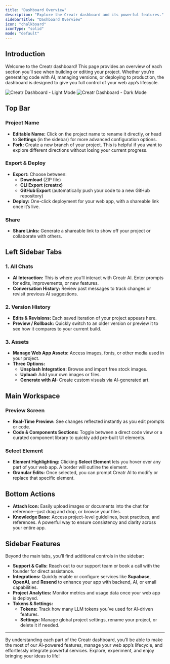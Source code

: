 ```yaml
---
title: "Dashboard Overview"
description: "Explore the Creatr dashboard and its powerful features."
sidebarTitle: "Dashboard Overview"
icon: "chalkboard"
iconType: "solid"
mode: "default"
---
```


## Introduction

Welcome to the Creatr dashboard! This page provides an overview of each section you’ll see when building or editing your project. Whether you’re generating code with AI, managing versions, or deploying to production, the dashboard is designed to give you full control of your web app’s lifecycle.

<img
  className="block dark:hidden mt-4 w-full rounded-xl"
  src="/images/dashboard-overview.png"
  alt="Creatr Dashboard - Light Mode"
/>
<img
  className="hidden dark:block mt-4 w-full rounded-xl"
  src="/images/dashboard-overview.png"
  alt="Creatr Dashboard - Dark Mode"
/>

## Top Bar

### Project Name
- **Editable Name:** Click on the project name to rename it directly, or head to **Settings** (in the sidebar) for more advanced configuration options.
- **Fork:** Create a new branch of your project. This is helpful if you want to explore different directions without losing your current progress.

### Export & Deploy
- **Export:** Choose between:
  - **Download** (ZIP file)
  - **CLI Export (creatrx)**
  - **GitHub Export** (automatically push your code to a new GitHub repository)
- **Deploy:** One-click deployment for your web app, with a shareable link once it’s live.

### Share
- **Share Links:** Generate a shareable link to show off your project or collaborate with others.

## Left Sidebar Tabs

### 1. All Chats
- **AI Interaction:** This is where you’ll interact with Creatr AI. Enter prompts for edits, improvements, or new features.
- **Conversation History:** Review past messages to track changes or revisit previous AI suggestions.

### 2. Version History
- **Edits & Revisions:** Each saved iteration of your project appears here.
- **Preview / Rollback:** Quickly switch to an older version or preview it to see how it compares to your current build.

### 3. Assets
- **Manage Web App Assets:** Access images, fonts, or other media used in your project.
- **Three Options:** 
  - **Unsplash Integration:** Browse and import free stock images.
  - **Upload:** Add your own images or files.
  - **Generate with AI:** Create custom visuals via AI-generated art.

## Main Workspace

### Preview Screen
- **Real-Time Preview:** See changes reflected instantly as you edit prompts or code.
- **Code & Components Sections:** Toggle between a direct code view or a curated component library to quickly add pre-built UI elements.

### Select Element
- **Element Highlighting:** Clicking **Select Element** lets you hover over any part of your web app. A border will outline the element.
- **Granular Edits:** Once selected, you can prompt Creatr AI to modify or replace that specific element.

## Bottom Actions

- **Attach Icon:** Easily upload images or documents into the chat for reference—just drag and drop, or browse your files.
- **Knowledge Base:** Access project-level guidelines, best practices, and references. A powerful way to ensure consistency and clarity across your entire app.

## Sidebar Features

Beyond the main tabs, you’ll find additional controls in the sidebar:

- **Support & Calls:** Reach out to our support team or book a call with the founder for direct assistance.
- **Integrations:** Quickly enable or configure services like **Supabase**, **OpenAI**, and **Resend** to enhance your app with backend, AI, or email capabilities.
- **Project Analytics:** Monitor metrics and usage data once your web app is deployed.
- **Tokens & Settings:**  
  - **Tokens:** Track how many LLM tokens you’ve used for AI-driven features.  
  - **Settings:** Manage global project settings, rename your project, or delete it if needed.

---

By understanding each part of the Creatr dashboard, you’ll be able to make the most of our AI-powered features, manage your web app’s lifecycle, and effortlessly integrate powerful services. Explore, experiment, and enjoy bringing your ideas to life!
